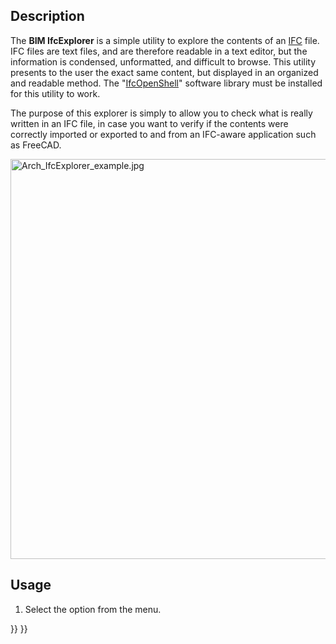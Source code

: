 <languages/>

{{Docnav
|[[BIM_Diff|Diff]]
|[[Arch_IfcSpreadsheet|IfcSpreadsheet]]
|[[BIM_Workbench|BIM]]
|IconL=BIM_Diff.svg
|IconR=Arch_IfcSpreadsheet.svg
|IconC=Workbench_BIM.svg
}}

{{GuiCommand
|Name=BIM IfcExplorer
|MenuLocation=Utils → IFC Explorer
|Workbenches=[[BIM_Workbench|BIM]]
|SeeAlso=[[Arch_IFC|Arch IFC]]
}}

==Description==

The '''BIM IfcExplorer''' is a simple utility to explore the contents of an [[Arch_IFC|IFC]] file. IFC files are text files, and are therefore readable in a text editor, but the information is condensed, unformatted, and difficult to browse. This utility presents to the user the exact same content, but displayed in an organized and readable method. The "[[IfcOpenShell|IfcOpenShell]]" software library must be installed for this utility to work.

The purpose of this explorer is simply to allow you to check what is really written in an IFC file, in case you want to verify if the contents were correctly imported or exported to and from an IFC-aware application such as FreeCAD. 

[[Image:Arch IfcExplorer example.jpg|640px]]
{{Caption|IFC Explorer with several properties}}

==Usage==

# Select the {{MenuCommand|Utils → [[Image:BIM_IfcExplorer.svg|16px]] IFC Explorer}} option from the menu.


{{Docnav
|[[BIM_Diff|Diff]]
|[[Arch_IfcSpreadsheet|IfcSpreadsheet]]
|[[BIM_Workbench|BIM]]
|IconL=BIM_Diff.svg
|IconR=Arch_IfcSpreadsheet.svg
|IconC=Workbench_BIM.svg
}}

{{BIM_Tools_navi{{#translation:}}}}
{{Userdocnavi{{#translation:}}}}